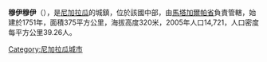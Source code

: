 '''穆伊穆伊'''（{{lang-es|Muy Muy}}），是[[尼加拉瓜|尼加拉瓜]]的城鎮，位於該國中部，由[[馬塔加爾帕省|馬塔加爾帕省]]負責管轄，始建於1751年，面積375平方公里，海拔高度320米，2005年人口14,721，人口密度每平方公里39.26人。

{{Coord|12|46|N|85|38|W|region:NI_type:city|display=title}}

{{Nicaragua-geo-stub}}
[[Category:尼加拉瓜城市|Category:尼加拉瓜城市]]